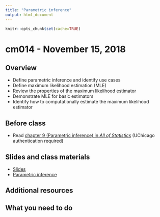 ```yaml
---
title: "Parametric inference"
output: html_document
---
```


```r
knitr::opts_chunk$set(cache=TRUE)
```

# cm014 - November 15, 2018

## Overview

* Define parametric inference and identify use cases
* Define maximum likelihood estimation (MLE)
* Review the properties of the maximum likelihood estimator
* Demonstrate MLE for basic estimators
* Identify how to computationally estimate the maximum likelihood estimator

## Before class

* Read [chapter 9 (Parametric inference) in *All of Statistics*](https://link-springer-com.proxy.uchicago.edu/book/10.1007%2F978-0-387-21736-9) (UChicago authentication required)

## Slides and class materials

* [Slides](extras/cm014_slides.html)
* [Parametric inference](parametric-inference.html)

## Additional resources

## What you need to do


